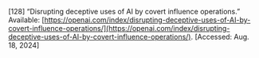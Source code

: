 \[128\]	“Disrupting deceptive uses of AI by covert influence operations.” Available: [https://openai.com/index/disrupting-deceptive-uses-of-AI-by-covert-influence-operations/](https://openai.com/index/disrupting-deceptive-uses-of-AI-by-covert-influence-operations/). \[Accessed: Aug. 18, 2024\]